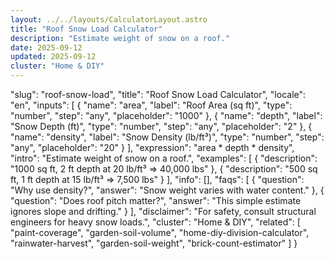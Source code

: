 ```yaml
---
layout: ../../layouts/CalculatorLayout.astro
title: "Roof Snow Load Calculator"
description: "Estimate weight of snow on a roof."
date: 2025-09-12
updated: 2025-09-12
cluster: "Home & DIY"
---
```


  "slug": "roof-snow-load",
  "title": "Roof Snow Load Calculator",
  "locale": "en",
  "inputs": [
    {
      "name": "area",
      "label": "Roof Area (sq ft)",
      "type": "number",
      "step": "any",
      "placeholder": "1000"
    },
    {
      "name": "depth",
      "label": "Snow Depth (ft)",
      "type": "number",
      "step": "any",
      "placeholder": "2"
    },
    {
      "name": "density",
      "label": "Snow Density (lb/ft³)",
      "type": "number",
      "step": "any",
      "placeholder": "20"
    }
  ],
  "expression": "area * depth * density",
  "intro": "Estimate weight of snow on a roof.",
  "examples": [
    {
      "description": "1000 sq ft, 2 ft depth at 20 lb/ft³ ⇒ 40,000 lbs"
    },
    {
      "description": "500 sq ft, 1 ft depth at 15 lb/ft³ ⇒ 7,500 lbs"
    }
  ],
  "info": [],
  "faqs": [
    {
      "question": "Why use density?",
      "answer": "Snow weight varies with water content."
    },
    {
      "question": "Does roof pitch matter?",
      "answer": "This simple estimate ignores slope and drifting."
    }
  ],
  "disclaimer": "For safety, consult structural engineers for heavy snow loads.",
  "cluster": "Home & DIY",
  "related": [
    "paint-coverage",
    "garden-soil-volume",
    "home-diy-division-calculator",
    "rainwater-harvest",
    "garden-soil-weight",
    "brick-count-estimator"
  ]
}

<Calculator schema={schema} />

